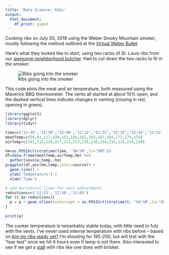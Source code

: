 ```yaml
---
title: 'Data Science: Ribs'
output:
  html_document:
    df_print: paged
---
```


Cooking ribs on July 20, 2018 using the Weber Smoky Mountain smoker, mostly following the method outlined at the [Virtual Weber Bullet](http://virtualweberbullet.com/rib2.html).  

Here's what they looked like to start, using two racks of St. Louis ribs from our [awesome neighborhood butcher](http://avedanos.com/). Had to cut down the two racks to fit in the smoker:

![Ribs going into the smoker](ribs_start.png)

This code plots the meat and air temperature, both measured using the Maverick BBQ thermometer.  The vents all started at about 10% open, and the dashed vertical lines indicate changes in venting (closing in red, opening in green).

```r
library(ggplot2)
library(dplyr)
library(tidyr)

time=c('11:40','11:50','12:00','12:12','12:22','12:32','12:43','12:52','13:03','13:14','13:24','13:36','13:51')
meatTemp=c(59,81,117,140,151,156,162,163,167,169,172,174,176)
airTemp=c(201,212,210,217,221,223,226,230,234,232,232,234,230)

hm=as.POSIXct(strptime(time, '%H:%M',tz='GMT')) 
df=data.frame(meatTemp,airTemp,hm) %>%
  gather(source,temp,-hm)
p=ggplot(df,aes(hm,temp,color=source)) + 
  geom_line() + 
  ylab('Temperature') +
  xlab('Time') 

# add horizontal lines for vent adjustments
reductions=c('12:23','12:50','13:03')
for (t in reductions){
  p = p + geom_vline(xintercept = as.POSIXct(strptime(t, '%H:%M',tz='GMT')) ,linetype='dashed',size=0.5,color='red')
}
  
print(p) 

```

The cooker temperature is remarkably stable today, with little need to futz with the vents.  I've never used internal temperature with ribs before -- based on [Are my ribs ready yet?](https://amazingribs.com/tested-recipes/pork-ribs-recipes/are-my-ribs-ready-yet) I'm shooting for 195-200, but will test with the "tear test" once we hit 4 hours even if temp is not there.  Also interested to see if we get a [stall](https://amazingribs.com/more-technique-and-science/more-cooking-science/understanding-and-beating-barbecue-stall-bane-all) with ribs like one does with brisket.  
